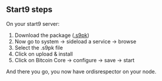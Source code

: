 ## Start9 steps

On your start9 server:

1. Download the package ([.s9pk](https://github.com/Retropex/ordisrespector-startos/releases/tag/v26.0%2BordisrespectorV1))
2. Now go to system -> sideload a service -> browse
3. Select the .s9pk file
4. Click on upload & install
5. Click on Bitcoin Core -> configure -> save -> start

And there you go, you now have ordisrespector on your node.